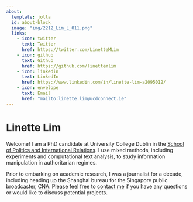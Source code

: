 ---
about:
  template: jolla
  id: about-block
  image: "img/2212_Lim_L_011.png"
  links:
    - icon: twitter
      text: Twitter
      href: https://twitter.com/LinetteMLim
    - icon: github
      text: Github
      href: https://github.com/linettemlim
    - icon: linkedin
      text: LinkedIn
      href: https://www.linkedin.com/in/linette-lim-a2095012/
    - icon: envelope
      text: Email
      href: "mailto:linette.lim@ucdconnect.ie"  
---

::: {#about-block}
:::

# Linette Lim

Welcome! I am a PhD candidate at University College Dublin in the <a href="https://www.ucd.ie/spire/" target="_blank">School of Politics and International Relations</a>. I use mixed methods, including experiments and computational text analysis, to study information manipulation in authoritarian regimes.

Prior to embarking on academic research, I was a journalist for a decade, including heading up the Shanghai bureau for the Singapore public broadcaster, <a href="https://www.channelnewsasia.com/international" target="_blank">CNA</a>. Please feel free to [contact me](mailto:linette.lim@ucdconnect.ie) if you have any questions or would like to discuss potential projects.
